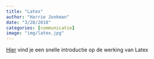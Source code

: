 ```yaml
---
title: "Latex"
author: "Harrie Jonkman"
date: "3/28/2018"
categories: [communicatie]
image: "img/latex.jpg"
---
```



[Hier](http://www.harriejonkman.nl/wp-content/uploads/2017/06/Latexintro.pdf) vind je een snelle introductie op de werking van Latex
